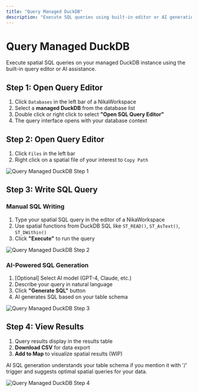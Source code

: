```yaml
---
title: "Query Managed DuckDB"
description: "Execute SQL queries using built-in editor or AI generation"
---
```


# Query Managed DuckDB

Execute spatial SQL queries on your managed DuckDB instance using the built-in query editor or AI assistance.

## Step 1: Open Query Editor

1. Click `Databases` in the left bar of a NikaWorkspace
2. Select a **managed DuckDB** from the database list
3. Double click or right click to select **"Open SQL Query Editor"**
4. The query interface opens with your database context

## Step 2: Open Query Editor

1. Click `Files` in the left bar
2. Right click on a spatial file of your interest to `Copy Path`

![Query Managed DuckDB Step 1](/guides/database-management/query-managed-duckdb-1.jpg)

## Step 3: Write SQL Query

### Manual SQL Writing
1. Type your spatial SQL query in the editor of a NikaWorkspace
2. Use spatial functions from DuckDB SQL like `ST_READ()`, `ST_AsText()`, `ST_DWithin()`
3. Click **"Execute"** to run the query

![Query Managed DuckDB Step 2](/guides/database-management/query-managed-duckdb-2.jpg)

### AI-Powered SQL Generation
1. [Optional] Select AI model (GPT-4, Claude, etc.)
2. Describe your query in natural language
3. Click **"Generate SQL"** button
4. AI generates SQL based on your table schema

![Query Managed DuckDB Step 3](/guides/database-management/query-managed-duckdb-3.jpg)

## Step 4: View Results

1. Query results display in the results table
2. **Download CSV** for data export
3. **Add to Map** to visualize spatial results (WIP)

<Note>
AI SQL generation understands your table schema if you mention it with '/' trigger and suggests optimal spatial queries for your data.
</Note>

![Query Managed DuckDB Step 4](/guides/database-management/query-managed-duckdb-4.jpg)

